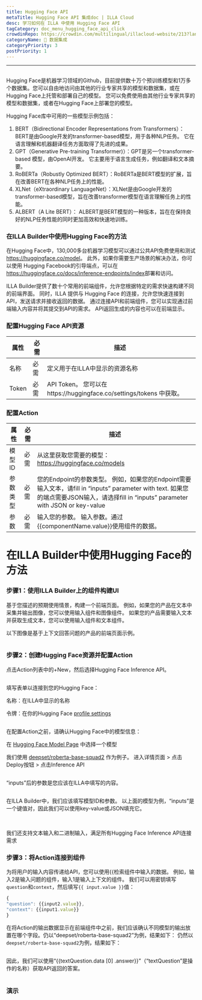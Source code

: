 ```yaml
---
title: Hugging Face API
metaTitle: Hugging Face API 集成doc | ILLA Cloud
desc: 学习如何在 ILLA 中使用 Hugging Face API
tagCategory: doc_menu_hugging_face_api_click
crowdinRepo: https://crowdin.com/multilingual/illacloud-website/213?languages=zhcn&filter=basic&value=0
categoryName: 🔨 数据集成
categoryPriority: 3
postPriority: 1
---
```


* * *

## <h2 hidden>Hugging Face API</h2>

Hugging Face是机器学习领域的Github，目前提供数十万个预训练模型和1万多个数据集。您可以自由地访问由其他的行业专家共享的模型和数据集，或在Hugging Face上托管和部署自己的模型。 您可以免费使用由其他行业专家共享的模型和数据集，或者在Hugging Face上部署您的模型。

Hugging Face库中可用的一些模型示例包括：

1.  BERT（Bidirectional Encoder Representations from Transformers）：BERT是由Google开发的transformer-based模型，用于各种NLP任务。 它在语言理解和机器翻译任务方面取得了先进的成果。
2.  GPT（Generative Pre-training Transformer)）：GPT是另一个transformer-based 模型，由OpenAI开发。 它主要用于语言生成任务，例如翻译和文本摘要。
3.  RoBERTa（Robustly Optimized BERT）：RoBERTa是BERT模型的扩展，旨在改善BERT在各种NLP任务上的性能。
4.  XLNet（eXtraordinary LanguageNet）：XLNet是由Google开发的transformer-based模型，旨在改善transformer模型在语言理解任务上的性能。
5.  ALBERT（A Lite BERT）： ALBERT是BERT模型的一种版本，旨在在保持良好的NLP任务性能的同时更加高效和快速地训练。

### 在ILLA Builder中使用Hugging Face的方法

在Hugging Face中，130,000多台机器学习模型可以通过公共API免费使用和测试<https://huggingface.co/model>。 此外，如果你需要生产场景的解决办法，你可以使用 Hugging Facebook的引导端点，可以在 <https://huggingface.co/docs/inference-endpoints/index>部署和访问。

ILLA Builder提供了数十个常用的前端组件，允许您根据特定的需求快速构建不同的前端界面。 同时，ILLA 提供与 Hugging Face 的连接，允许您快速连接到 API，发送请求并接收返回的数据。 通过连接API和前端组件，您可以实现通过前端输入内容并将其提交到API的需求。 API返回生成的内容也可以在前端显示。

### 配置Hugging Face API资源

| 属性    | 必需 | 描述                                                          |
| ----- | -- | ----------------------------------------------------------- |
| 名称    | 必需 | 定义用于在ILLA中显示的资源名称                                           |
| Token | 必需 | API Token。 您可以在https://huggingface.co/settings/tokens 中获取。  |

### 配置Action

| 属性   | 必需 | 描述                                                                                                                                                |
| ---- | -- | ------------------------------------------------------------------------------------------------------------------------------------------------- |
| 模型ID | 必需 | 从这里获取您需要的模型：https://huggingface.co/models                                                                                                         |
| 参数类型 | 必需 | 您的Endpoint的参数类型。 例如，如果您的Endpoint需要输入文本，请fill in “inputs” parameter with text. 如果您的端点需要JSON输入，请选择fill in “inputs” parameter with JSON or key-value |
| 参数   | 必需 | 输入您的参数。 输入参数。通过{{componentName.value}}使用组件的数据。                                                                                                    |

# 在ILLA Builder中使用Hugging Face的方法

### 步骤1：使用ILLA Builder上的组件构建UI

基于您描述的预期使用情景，构建一个前端页面。 例如，如果您的产品在文本中采集并输出图像，您可以使用输入组件和图像组件。 如果您的产品需要输入文本并获取生成文本，您可以使用输入组件和文本组件。

以下图像是基于上下文回答问题的产品的前端页面示例。

<img src='https://cdn.illacloud.com/official-website/img/docs/connect/hfapi1.png' alt="" />

### 步骤2：创建Hugging Face资源并配置Action

点击Action列表中的+New，然后选择Hugging Face Inference API。

<img src='https://cdn.illacloud.com/official-website/img/docs/connect/hfapi2.png' alt="" />

填写表单以连接到您的Hugging Face：

名称：在ILLA中显示的名称

令牌：在你的Hugging Face [profile settings](https://huggingface.co/settings/tokens)

<img src='https://cdn.illacloud.com/official-website/img/docs/connect/hfapi3.png' alt="" />

在配置Action之前，请确认Hugging Face中的模型信息：

在 [Hugging Face Model Page](https://huggingface.co/model) 中选择一个模型

我们使用 [deepset/roberta-base-squad2](https://huggingface.co/deepset/roberta-base-squad2) 作为例子。 进入详情页面 > 点击Deploy按钮 > 点击Inference API

<img src='https://cdn.illacloud.com/official-website/img/docs/connect/hfapi4.png' alt="" />

“inputs”后的参数是您应该在ILLA中填写的内容。 

<img src='https://cdn.illacloud.com/official-website/img/docs/connect/hfapi5.png' alt="" />

在ILLA Builder中，我们应该填写模型ID和参数。 以上面的模型为例，“inputs”是一个键值对，因此我们可以使用key-value或JSON填充它。 

<img src='https://cdn.illacloud.com/official-website/img/docs/connect/hfapi6.png' alt="" />

<img src='https://cdn.illacloud.com/official-website/img/docs/connect/hfapi7.png' alt="" />

我们还支持文本输入和二进制输入，满足所有Hugging Face Inference API连接需求

### 步骤3：将Action连接到组件

为将用户的输入内容传递给API，您可以使用{{检索组件中输入的数据。 例如，输入2是输入问题的组件，输入1是输入上下文的组件。 我们可以用密钥填写`question`和`context`，然后填写`{{ input.value }}`值：

```jsx
{
"question": {{input2.value}},
"context": {{input1.value}}
}

```

在将Action的输出数据显示在前端组件中之前，我们应该确认不同模型的输出放置在哪个字段。仍以“deepset/roberta-base-squad2”为例，结果如下： 仍然以`deepset/roberta-base-squad2`为例，结果如下：

<img src='https://cdn.illacloud.com/official-website/img/docs/connect/hfapi8.png' alt="" />

因此，我们可以使用“{{textQuestion.data [0] .answer}}”（“textQuestion”是操作的名称）获取API返回的答案。 

<img src='https://cdn.illacloud.com/official-website/img/docs/connect/hfapi9.png' alt="" />

### 演示

<img src='https://cdn.illacloud.com/official-website/img/docs/connect/hfapi10.gif' alt="" />

<img src='https://cdn.illacloud.com/official-website/img/docs/connect/hfapi11.gif' alt="" />
